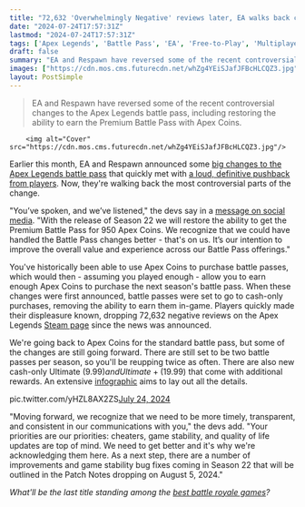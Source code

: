 ```yaml
---
title: "72,632 'Overwhelmingly Negative' reviews later, EA walks back controversial Apex Legends battle pass changes: 'You've spoken, and we've listened'"
date: "2024-07-24T17:57:31Z"
lastmod: "2024-07-24T17:57:31Z"
tags: ['Apex Legends', 'Battle Pass', 'EA', 'Free-to-Play', 'Multiplayer', 'PC', 'PlayStation 5', 'Respawn Entertainment', 'Season 22', 'Steam', 'Xbox Series X/S']
draft: false
summary: "EA and Respawn have reversed some of the recent controversial changes to the Apex Legends battle pass, including restoring the ability to earn the Premium Battle Pass with Apex Coins."
images: ["https://cdn.mos.cms.futurecdn.net/whZg4YEiSJafJFBcHLCQZ3.jpg"]
layout: PostSimple
---
```

> EA and Respawn have reversed some of the recent controversial changes to the Apex Legends battle pass, including restoring the ability to earn the Premium Battle Pass with Apex Coins.


        <img alt="Cover" src="https://cdn.mos.cms.futurecdn.net/whZg4YEiSJafJFBcHLCQZ3.jpg"/>
        
Earlier this month, EA and Respawn announced some [big changes to the Apex Legends battle pass](https://www.gamesradar.com/games/apex-legends/ea-announces-apex-legends-is-getting-twice-as-many-battle-passes-and-you-can-no-longer-earn-them-in-game/) that quickly met with [a loud, definitive pushback from players](https://www.gamesradar.com/games/battle-royale/apex-legends-steam-score-buckles-after-41072-reviews-in-30-days-leave-it-overwhelmingly-negative-as-fans-voice-frustrations-over-recent-battle-pass-changes/). Now, they're walking back the most controversial parts of the change.

"You’ve spoken, and we’ve listened," the devs say in a [message on social media](https://x.com/PlayApex/status/1816156552396734859). "With the release of Season 22 we will restore the ability to get the Premium Battle Pass for 950 Apex Coins. We recognize that we could have handled the Battle Pass changes better - that's on us. It’s our intention to improve the overall value and experience across our Battle Pass offerings."

You've historically been able to use Apex Coins to purchase battle passes, which would then - assuming you played enough - allow you to earn enough Apex Coins to purchase the next season's battle pass. When these changes were first announced, battle passes were set to go to cash-only purchases, removing the ability to earn them in-game. Players quickly made their displeasure known, dropping 72,632 negative reviews on the Apex Legends [Steam page](https://store.steampowered.com/app/1172470/Apex_Legends/) since the news was announced.

We're going back to Apex Coins for the standard battle pass, but some of the changes are still going forward. There are still set to be two battle passes per season, so you'll be reupping twice as often. There are also new cash-only Ultimate ($9.99) and Ultimate+ ($19.99) that come with additional rewards. An extensive [infographic](https://x.com/PlayApex/status/1816156555424981349) aims to lay out all the details.

pic.twitter.com/yHZL8AX2ZS[July 24, 2024](https://twitter.com/PlayApex/status/1816156555424981349)

"Moving forward, we recognize that we need to be more timely, transparent, and consistent in our communications with you," the devs add. "Your priorities are our priorities: cheaters, game stability, and quality of life updates are top of mind. We need to get better and it's why we're acknowledging them here. As a next step, there are a number of improvements and game stability bug fixes coming in Season 22 that will be outlined in the Patch Notes dropping on August 5, 2024."

*What'll be the last title standing among the *[<em>best battle royale games</em>](https://www.gamesradar.com/best-battle-royale-games/)*?*
        